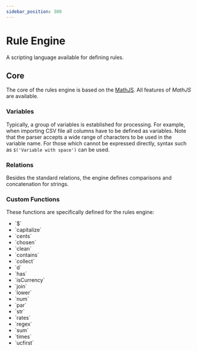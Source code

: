```yaml
---
sidebar_position: 300
---
```


# Rule Engine

A scripting language available for defining rules.

## Core
The core of the rules engine is based on the [MathJS](https://mathjs.org/docs/expressions/syntax.html).
All features of _MathJS_ are available.

### Variables
Typically, a group of variables is established for processing. For example, when importing CSV file all columns have to be defined as variables. Note that the parser accepts a wide range of characters to be used in the variable name. For those which cannot be expressed directly, syntax such as `$('Variable with space')` can be used.

### Relations
Besides the standard relations, the engine defines comparisons and concatenation for strings.

### Custom Functions
These functions are specifically defined for the rules engine:
* <Link to="/api/tasenor-common/class/RulesEngine#$">`$`</Link>
* <Link to="/api/tasenor-common/class/RulesEngine#capitalize">`capitalize`</Link>
* <Link to="/api/tasenor-common/class/RulesEngine#cents">`cents`</Link>
* <Link to="/api/tasenor-common/class/RulesEngine#chosen">`chosen`</Link>
* <Link to="/api/tasenor-common/class/RulesEngine#clean">`clean`</Link>
* <Link to="/api/tasenor-common/class/RulesEngine#contains">`contains`</Link>
* <Link to="/api/tasenor-common/class/RulesEngine#collect">`collect`</Link>
* <Link to="/api/tasenor-common/class/RulesEngine#d">`d`</Link>
* <Link to="/api/tasenor-common/class/RulesEngine#has">`has`</Link>
* <Link to="/api/tasenor-common/class/RulesEngine#isCurrency">`isCurrency`</Link>
* <Link to="/api/tasenor-common/class/RulesEngine#join">`join`</Link>
* <Link to="/api/tasenor-common/class/RulesEngine#lower">`lower`</Link>
* <Link to="/api/tasenor-common/class/RulesEngine#num">`num`</Link>
* <Link to="/api/tasenor-common/class/RulesEngine#par">`par`</Link>
* <Link to="/api/tasenor-common/class/RulesEngine#str">`str`</Link>
* <Link to="/api/tasenor-common/class/RulesEngine#rates">`rates`</Link>
* <Link to="/api/tasenor-common/class/RulesEngine#regex">`regex`</Link>
* <Link to="/api/tasenor-common/class/RulesEngine#sum">`sum`</Link>
* <Link to="/api/tasenor-common/class/RulesEngine#times">`times`</Link>
* <Link to="/api/tasenor-common/class/RulesEngine#ucfirst">`ucfirst`</Link>
